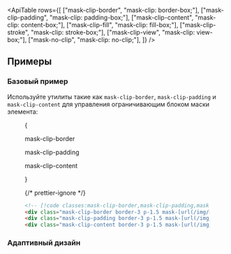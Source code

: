 

<ApiTable
  rows={[
    ["mask-clip-border", "mask-clip: border-box;"],
    ["mask-clip-padding", "mask-clip: padding-box;"],
    ["mask-clip-content", "mask-clip: content-box;"],
    ["mask-clip-fill", "mask-clip: fill-box;"],
    ["mask-clip-stroke", "mask-clip: stroke-box;"],
    ["mask-clip-view", "mask-clip: view-box;"],
    ["mask-no-clip", "mask-clip: no-clip;"],
  ]}
/>

## Примеры

### Базовый пример

Используйте утилиты такие как `mask-clip-border`, `mask-clip-padding` и `mask-clip-content` для управления ограничивающим блоком маски элемента:

<Figure>

<Example>
  {
    <div className="flex flex-col items-center justify-center gap-y-10 text-center font-mono text-xs font-medium text-gray-500 sm:flex-row sm:space-y-0 sm:space-x-10 dark:text-gray-400">
      <div className="flex flex-col items-center">
        <p className="mb-3">mask-clip-border</p>
        <div className="relative size-24 rounded-lg border-3 border-dashed border-indigo-500/50 dark:border-indigo-400/75">
          <div className="absolute -inset-[3px] bg-[url(https://images.unsplash.com/photo-1554629947-334ff61d85dc?ixid=MnwxMjA3fDB8MHxwaG90by1wYWdlfHx8fGVufDB8fHx8&ixlib=rb-1.2.1&auto=format&fit=crop&w=1000&h=1000&q=80)] mask-radial-[50%_50%] mask-radial-from-100% bg-cover bg-center mask-clip-border p-1.5"></div>
        </div>
      </div>
      <div className="flex flex-col items-center">
        <p className="mb-3">mask-clip-padding</p>
        <div className="relative size-24 rounded-lg border-3 border-dashed border-indigo-500/50 dark:border-indigo-400/75">
          <div className="absolute -inset-[3px] rounded-lg border-3 bg-[url(https://images.unsplash.com/photo-1554629947-334ff61d85dc?ixid=MnwxMjA3fDB8MHxwaG90by1wYWdlfHx8fGVufDB8fHx8&ixlib=rb-1.2.1&auto=format&fit=crop&w=1000&h=1000&q=80)] mask-radial-[50%_50%] mask-radial-from-100% bg-cover bg-center mask-clip-padding p-1.5"></div>
        </div>
      </div>
      <div className="flex flex-col items-center">
        <p className="mb-3">mask-clip-content</p>
        <div className="relative size-24 rounded-lg border-3 border-dashed border-indigo-500/50 dark:border-indigo-400/75">
          <div className="absolute -inset-[3px] rounded-lg border-3 bg-[url(https://images.unsplash.com/photo-1554629947-334ff61d85dc?ixid=MnwxMjA3fDB8MHxwaG90by1wYWdlfHx8fGVufDB8fHx8&ixlib=rb-1.2.1&auto=format&fit=crop&w=1000&h=1000&q=80)] mask-radial-[50%_50%] mask-radial-from-100% bg-cover bg-center mask-clip-content p-1.5"></div>
        </div>
      </div>
    </div>
  }
</Example>

{/* prettier-ignore */}
```html
<!-- [!code classes:mask-clip-border,mask-clip-padding,mask-clip-content] -->
<div class="mask-clip-border border-3 p-1.5 mask-[url(/img/circle.png)] bg-[url(/img/mountains.jpg)] ..."></div>
<div class="mask-clip-padding border-3 p-1.5 mask-[url(/img/circle.png)] bg-[url(/img/mountains.jpg)] ..."></div>
<div class="mask-clip-content border-3 p-1.5 mask-[url(/img/circle.png)] bg-[url(/img/mountains.jpg)] ..."></div>
```

</Figure>

### Адаптивный дизайн

<ResponsiveDesign property="mask-clip" defaultClass="mask-clip-border" featuredClass="mask-clip-padding" />
